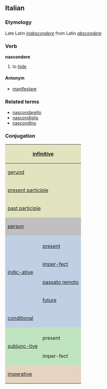 ==Italian==
===Etymology===
Late Latin ''[[inabscondere]]'' from Latin ''[[abscondere]]''
===Verb===
'''nascondere'''

# to [[hide]]

====Antonym====
*[[manifestare]]

===Related terms===
*[[nascondarello]]
*[[nascondiglio]]
*[[nascondino]]

===Conjugation===

<center>
{| style="background:#F0F0F0"

|-
! colspan="3" style="background:#e2e4c0" | [[infinitive]]
| colspan="5" | nascondere

|-
! colspan="3" style="background:#e2e4c0" | [[gerund]]
| colspan="5" | nascondendo

|-
! colspan="3" style="background:#e2e4c0" | [[present participle]]
| colspan="5" | [[nascondente]]

|-
! colspan="3" style="background:#e2e4c0" | [[past participle]]
| colspan="5" | [[nascosto]], (''archaic'') nascoso

|-
! colspan="2" rowspan="2" style="background:#C0C0C0" | [[person]]
! colspan="3" style="background:#C0C0C0" | singular
! colspan="3" style="background:#C0C0C0" | plural

|-
! style="background:#C0C0C0;width:12.5%" | first
! style="background:#C0C0C0;width:12.5%" | second
! style="background:#C0C0C0;width:12.5%" | third
! style="background:#C0C0C0;width:12.5%" | first
! style="background:#C0C0C0;width:12.5%" | second
! style="background:#C0C0C0;width:12.5%" | third

|-
! style="background:#c0cfe4" rowspan="5"| [[indicative|indic-ative]]
! style="background:#c0cfe4" | 
! style="background:#c0cfe4" | io
! style="background:#c0cfe4" | tu
! style="background:#c0cfe4" | lui/lei
! style="background:#c0cfe4" | noi
! style="background:#c0cfe4" | voi
! style="background:#c0cfe4" | loro

|-
! style="height:3em;background:#c0cfe4" | [[present]]
| nascondo
| nascondi
| nasconde
| nascondiamo
| nascondete
| nascon-dono

|-
! style="height:3em;background:#c0cfe4" | [[imperfect|imper-fect]]
| nascondevo
| nascondevi
| nascondeva
| nascon-devamo
| nascondevate
| nascon-devano

|-
! style="height:3em;background:#c0cfe4" | [[passato remoto]]
| nascosi
| nascondesti
| nascose
| nascondemmo
| nascondeste
| nascosero

|-
! style="height:3em;background:#c0cfe4" | [[future]]
| nasconderò
| nascon-derai
| nasconderà
| nascon-deremo
| nascon-derete
| nascon-deranno

|-
! style="height:3em;background:#c0cfe4" colspan="2"| [[conditional]]
| nasconderei
| nascon-deresti
| nasconde-rebbe
| nasconde-remmo
| nasconde-reste
| nasconde-rebbero

|-
! style="background:#c0e4c0" rowspan="3" | [[subjunctive|subjunc-tive]]
! style="background:#c0e4c0" |
! style="background:#c0e4c0" | che io
! style="background:#c0e4c0" | che tu
! style="background:#c0e4c0" | che lui/che lei
! style="background:#c0e4c0" | che noi
! style="background:#c0e4c0" | che voi
! style="background:#c0e4c0" | che loro

|-
! style="height:3em;background:#c0e4c0" | present
| nasconda
| nasconda
| nasconda
| nascondiamo
| nascondiate
| nascon-dano

|-
! style="height:3em;background:#c0e4c0" rowspan="1" | imper-fect
| nascondessi
| nascon-dessi
| nascondesse
| nascon-dessimo
| nascondeste
| nascon-dessero

|-
! colspan="2" rowspan="2" style="height:3em;background:#e4d4c0" | [[imperative]]
! style="background:#e4d4c0" | -
! style="background:#e4d4c0" | tu
! style="background:#e4d4c0" | lui/lei
! style="background:#e4d4c0" | noi
! style="background:#e4d4c0" | voi
! style="background:#e4d4c0" | loro

|-
|
| nascondi
| nasconda
| nascondiamo
| nascondete
| nascon-dano

|}
</center>